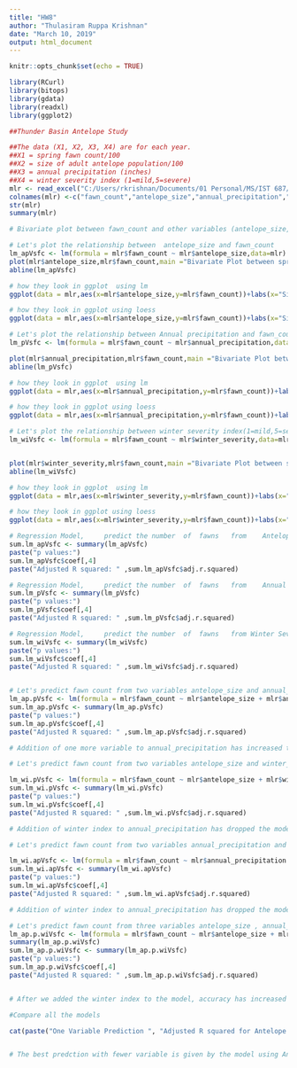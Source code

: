 ---
title: "HW8"
author: "Thulasiram Ruppa Krishnan"
date: "March 10, 2019"
output: html_document
---

```{r setup, include=FALSE}
knitr::opts_chunk$set(echo = TRUE)
```

```{r}
library(RCurl)
library(bitops)
library(gdata)
library(readxl)
library(ggplot2)
```


```{r Import Data}
##Thunder Basin Antelope Study

##The data (X1, X2, X3, X4) are for each year.	
##X1 = spring fawn count/100
##X2 = size of adult antelope population/100
##X3 = annual precipitation (inches)
##X4 = winter severity index (1=mild,5=severe)
mlr <- read_excel("C:/Users/rkrishnan/Documents/01 Personal/MS/IST 687/mlr01.xls")
colnames(mlr) <-c("fawn_count","antelope_size","annual_precipitation","winter_severity")
str(mlr)
summary(mlr)

```

```{r Bivariate Antelope Size Vs Fawn Count}
# Bivariate plot between fawn_count and other variables (antelope_size,precipitation,winter_severity)

# Let's plot the relationship between  antelope_size and fawn_count
lm_apVsfc <- lm(formula = mlr$fawn_count ~ mlr$antelope_size,data=mlr)
plot(mlr$antelope_size,mlr$fawn_count,main ="Bivariate Plot between spring fawn count and size of adult antelope population",xlab = "Size of adult antelope population/100",ylab = "Spring fawn count/100",type = "p"  )
abline(lm_apVsfc)

# how they look in ggplot  using lm
ggplot(data = mlr,aes(x=mlr$antelope_size,y=mlr$fawn_count))+labs(x="Size of adult antelope population/100",y="Spring fawn count/100",title = "Bivariate Plot between spring fawn count and size of adult antelope population") + geom_point() + geom_smooth(method="lm", color="red",size=1)

# how they look in ggplot using loess
ggplot(data = mlr,aes(x=mlr$antelope_size,y=mlr$fawn_count))+labs(x="Size of adult antelope population/100",y="Spring fawn count/100",title = "Bivariate Plot between spring fawn count and size of adult antelope population") + geom_point() + geom_smooth(method="loess", color="red",size=1)

```

```{r Bivariate Annual precipitation Vs Fawn Count}

# Let's plot the relationship between Annual precipitation and fawn_count
lm_pVsfc <- lm(formula = mlr$fawn_count ~ mlr$annual_precipitation,data=mlr)

plot(mlr$annual_precipitation,mlr$fawn_count,main ="Bivariate Plot between spring fawn count and annual precipitation",xlab = "Annual precipitation(inches)",ylab = "Spring fawn count/100",type = "p"  )
abline(lm_pVsfc)

# how they look in ggplot  using lm
ggplot(data = mlr,aes(x=mlr$annual_precipitation,y=mlr$fawn_count))+labs(x="Annual precipitation(inches)",y="Spring fawn count/100",title = "Bivariate Plot between spring fawn count and Annual precipitation") + geom_point() + geom_smooth(method="lm", color="red",size=1)

# how they look in ggplot using loess
ggplot(data = mlr,aes(x=mlr$annual_precipitation,y=mlr$fawn_count))+labs(x="Annual precipitation(inches)",y="Spring fawn count/100",title = "Bivariate Plot between spring fawn count and Annual precipitation") + geom_point() + geom_smooth(method="loess", color="red",size=1)

```


```{r Bivariate Winter severity index Vs Fawn Count}

# Let's plot the relationship between winter severity index(1=mild,5=severe) and fawn_count
lm_wiVsfc <- lm(formula = mlr$fawn_count ~ mlr$winter_severity,data=mlr)


plot(mlr$winter_severity,mlr$fawn_count,main ="Bivariate Plot between spring fawn count and winter severity index",xlab = "Winter severity index(1=mild,5=severe)",ylab = "Spring fawn count/100",type = "p"  )
abline(lm_wiVsfc)

# how they look in ggplot  using lm
ggplot(data = mlr,aes(x=mlr$winter_severity,y=mlr$fawn_count))+labs(x="Winter severity index(1=mild,5=severe)",y="Spring fawn count/100",title = "Bivariate Plot between spring fawn count and Winter severity index") + geom_point() + geom_smooth(method="lm", color="red",size=1)

# how they look in ggplot using loess
ggplot(data = mlr,aes(x=mlr$winter_severity,y=mlr$fawn_count))+labs(x="Winter severity index(1=mild,5=severe)",y="Spring fawn count/100",title = "Bivariate Plot between spring fawn count and Winter severity index") + geom_point() + geom_smooth(method="loess", color="red",size=1)

```


```{r  Regression}

# Regression Model, 	predict	the	number	of	fawns	from	Antelope Size
sum.lm_apVsfc <- summary(lm_apVsfc)
paste("p values:")
sum.lm_apVsfc$coef[,4]
paste("Adjusted R squared: " ,sum.lm_apVsfc$adj.r.squared)

# Regression Model, 	predict	the	number	of	fawns	from	Annual Precipitation
sum.lm_pVsfc <- summary(lm_pVsfc)
paste("p values:")
sum.lm_pVsfc$coef[,4]
paste("Adjusted R squared: " ,sum.lm_pVsfc$adj.r.squared)

# Regression Model, 	predict	the	number	of	fawns	from Winter Severity Index
sum.lm_wiVsfc <- summary(lm_wiVsfc)
paste("p values:")
sum.lm_wiVsfc$coef[,4]
paste("Adjusted R squared: " ,sum.lm_wiVsfc$adj.r.squared)


# Let's predict fawn count from two variables antelope_size and annual_precipitation
lm_ap.pVsfc <- lm(formula = mlr$fawn_count ~ mlr$antelope_size + mlr$annual_precipitation,data=mlr)
sum.lm_ap.pVsfc <- summary(lm_ap.pVsfc)
paste("p values:")
sum.lm_ap.pVsfc$coef[,4]
paste("Adjusted R squared: " ,sum.lm_ap.pVsfc$adj.r.squared)

# Addition of one more variable to annual_precipitation has increased the model accuracy from 86% to 87% from the original model with just antelope size

# Let's predict fawn count from two variables antelope_size and winter_index

lm_wi.pVsfc <- lm(formula = mlr$fawn_count ~ mlr$antelope_size + mlr$winter_severity,data=mlr)
sum.lm_wi.pVsfc <- summary(lm_wi.pVsfc)
paste("p values:")
sum.lm_wi.pVsfc$coef[,4]
paste("Adjusted R squared: " ,sum.lm_wi.pVsfc$adj.r.squared)

# Addition of winter index to annual_precipitation has dropped the model accuracy from 86% to 84% from the original model with just antelope size

# Let's predict fawn count from two variables annual_precipitation and winter_index

lm_wi.apVsfc <- lm(formula = mlr$fawn_count ~ mlr$annual_precipitation + mlr$winter_severity,data=mlr)
sum.lm_wi.apVsfc <- summary(lm_wi.apVsfc)
paste("p values:")
sum.lm_wi.apVsfc$coef[,4]
paste("Adjusted R squared: " ,sum.lm_wi.apVsfc$adj.r.squared)

# Addition of winter index to annual_precipitation has dropped the model accuracy from 86% to 84% from the original model with just antelope size

# Let's predict fawn count from three variables antelope_size , annual_precipitation and winter index
lm_ap.p.wiVsfc <- lm(formula = mlr$fawn_count ~ mlr$antelope_size + mlr$annual_precipitation + mlr$winter_severity,data=mlr)
summary(lm_ap.p.wiVsfc)
sum.lm_ap.p.wiVsfc <- summary(lm_ap.p.wiVsfc)
paste("p values:")
sum.lm_ap.p.wiVsfc$coef[,4]
paste("Adjusted R squared: " ,sum.lm_ap.p.wiVsfc$adj.r.squared)


# After we added the winter index to the model, accuracy has increased from 87% to 95% from the original model with just antelope size and annual_precipitation

#Compare all the models 

cat(paste("One Variable Prediction ", "Adjusted R squared for Antelope Size : ",sum.lm_apVsfc$adj.r.squared, "Adjusted R squared for Annual Precipitation: ",sum.lm_pVsfc$adj.r.squared , "Adjusted R squared for Winter Index: ",sum.lm_wiVsfc$adj.r.squared, "Two Variable Prediction ", "Adjusted R squared for Antelope Size and Annual Precipitation : ",sum.lm_ap.pVsfc$adj.r.squared, "Adjusted R squared for Antelope Size and Winter Index : ",sum.lm_wi.pVsfc$adj.r.squared, "Adjusted R squared for Annual Precipitaion and Winter Index : ",sum.lm_wi.apVsfc$adj.r.squared, "Three Variable Prediction ", "Adjusted R squared for Antelope Size, Annual Precipitation and Winter Index : ",sum.lm_ap.p.wiVsfc$adj.r.squared,sep='\n'  ))


# The best predction with fewer variable is given by the model using Antelope Size and Annual Precipitation 

```